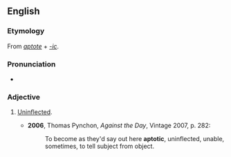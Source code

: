 ==English==

===Etymology===
From ''[[aptote]]'' + ''[[-ic]]''.

===Pronunciation===
* {{IPA|/æpˈtɒtɪk/}}

===Adjective===
{{en-adj}}

# {{grammar|and|linguistics|obsolete}} [[uninflected|Uninflected]].
#* '''2006''', Thomas Pynchon, ''Against the Day'', Vintage 2007, p. 282:
#*: To become as they'd say out here '''aptotic''', uninflected, unable, sometimes, to tell subject from object.
